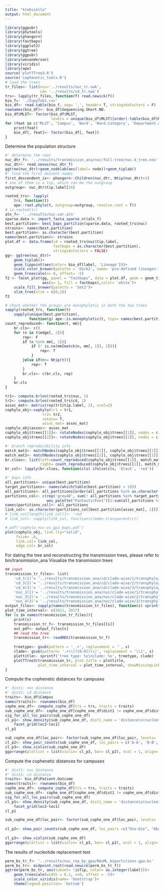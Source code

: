 ```yaml
---
title: "klebsiella"
output: html_document
---
```

```R
library(ggpubr)
library(phytools)
library(phangorn)
library(fastbaps)
library(ggplot2)
library(ggtree)
library(ggpubr)
library(wesanderson)
library(viridis)
library(ape)
source('plotTTree3.R')
source('cophenetic_tools.R')
# load the trees
tr_files<- list(nuc='../results/nuc_tr.nwk',
                cd= '../results/cd_tr.nwk')
trs<- lapply(tr_files, function(f) read.newick(f))
bio_f<- './SuppTab1.csv'
bio_df<- read.table(bio_f, sep= ',', header= T, stringsAsFactors = F)
rownames(bio_df)<- bio_df$Sequencing.Short.NO.
bio_df$MLST<- factor(bio_df$MLST, 
                     levels = unique(bio_df$MLST)[order(-table(bio_df$MLST)[unique(bio_df$MLST)])])
for (feat in c('MLST', 'Campus', 'Ward', 'Ward.Category', 'Department.category', 'Main.Diseases')){
    print(feat)
    bio_df[, feat]<- factor(bio_df[, feat])
}

```
Determine the population structure
```R
#' determine the root
nuc_dtr_f<- '../results/transmission_ana/nuc/full-tree/nuc.d_tree.nex'
nuc_dtr<- read.nexus(nuc_dtr_f)
ggtree(nuc_dtr)+geom_nodelab(aes(label= node))+geom_tiplab()
#' find the first descent nodes
first_descendent_ix<- phangorn::Children(nuc_dtr, Ntip(nuc_dtr)+1)
# one of them is a tip, which can be the outgroup
outgroup<- nuc_dtr$tip.label[26]

rooted_trs<- lapply(
    trs, function(t) 
    ape::root.phylo(t, outgroup=outgroup, resolve.root = T))
# is.rooted(tr)
aln_f<- '../results/nuc.var.aln'
sparse.data <- import_fasta_sparse_nt(aln_f)
best.partition<- best_baps_partition(sparse.data, rooted_trs$nuc)
strains<- names(best.partition)
best.partition<- as.character(best.partition)
names(best.partition)<- strains
plot.df <- data.frame(id = rooted_trs$nuc$tip.label, 
                      fastbaps = as.character(best.partition), 
                      stringsAsFactors = FALSE)
gg<- ggtree(nuc_dtr)+
    geom_tiplab()+
    geom_tippoint(aes(color= bio_df[label, 'Lineage']))+
    scale_color_brewer(palette = 'Dark2', name= 'pre-defined lineages')+
    geom_treescale(x= 0, offset= -5)
f2 <- facet_plot(gg, panel = "fastbaps", data = plot.df, geom = geom_tile, 
                 aes(x= 1, fill = fastbaps),color= 'white')+
    scale_fill_brewer(palette = 'Set2')+
    xlim_tree(xlim = c(0,1))
f2

# check whether the groups are monophyletic in both the two trees
sapply(rooted_trs, function(t)
    sapply(unique(best.partition), 
           function(g) ape::is.monophyletic(t, tips= names(best.partition[best.partition == g]))))
count_reproduced<- function(t, mm){
    br.cls<- c()
    for (n in t$edge[, 2]){
        rep<- F
        if (n %in% mm[, 1]){
            if (! is.na(mm[match(n, mm[, 1]), 2])){
                rep<- T
            }
        }else if(n<= Ntip(t)){
            rep<- T
        }
        br.cls<- c(br.cls, rep)
    }   
    br.cls
}

tr1<- compute.brlen(rooted_trs$nuc, 1)
tr2<- compute.brlen(rooted_trs$cd, 1)
assoc_mat<- matrix(rep(tr1$tip.label, 2), ncol=2)
cophylo_obj<-cophylo(tr1 = tr1, 
                 tr2= tr2,
                 rotate= T,
                 assoc_mat= assoc_mat)
cophylo_obj$assoc<- assoc_mat
cophylo_obj$trees[[1]]<- rotateNodes(cophylo_obj$trees[[1]], nodes = c(83, 85, 114))
cophylo_obj$trees[[2]]<- rotateNodes(cophylo_obj$trees[[2]], nodes = c(83, 107, 114))

#' branch reproducibility info
match_mat1<- matchNodes(cophylo_obj$trees[[1]], cophylo_obj$trees[[2]])
match_mat2<- matchNodes(cophylo_obj$trees[[2]], cophylo_obj$trees[[1]])
br.clses<- list(left=count_reproduced(cophylo_obj$trees[[1]], match_mat1), 
                right= count_reproduced(cophylo_obj$trees[[2]], match_mat2))
br_col<- lapply(br.clses, function(cls) ifelse(cls, 'black', 'red'))

#' baps info
all_partitions<- unique(best.partition)
target_partitions<- names(which(table(best.partition) > 10))
all_partitions<- all_partitions[order(all_partitions %in% as.character(target_partitions))]
partitions_col<- c(rep('grey40', sum(! all_partitions %in% target_partitions)), 
                   wes_palette("FantasticFox1")[1:sum(all_partitions %in% target_partitions)])
names(partitions_col)<- all_partitions
link_col<- as.character(partitions_col[best.partition[assoc_mat[, 1]]])
# link_col[length(link_col)]<- 'red'
# link_col<- sapply(link_col, function(c)make.transparent(c))

# pdf('cophylo_nuc-vs_gpa_baps.pdf')
plot(cophylo_obj, link.lty="solid", 
     fsize= .6,
     link.col= link_col, 
     edge.col= br_col)
```


For dating the tree and reconstructing the transmission trees, please refer to bin/transmission_ana
Visualize the transmission trees
```R
## input
transmission_tr_files<- list(
    'cd_1(1)'= '../results/transmission_ana/cd/clade-wise/1/transphylo/cd_ctree.Rds', 
    'cd_3(2)'= '../results/transmission_ana/cd/clade-wise/2/transphylo/cd_ctree.Rds', 
    'cd_4(3)'= '../results/transmission_ana/cd/clade-wise/3/transphylo/cd_ctree.Rds', 
    'nuc_1(1)'= '../results/transmission_ana/nuc/clade-wise/1/transphylo/nuc_ctree.Rds',
    'nuc_3(2)'= '../results/transmission_ana/nuc/clade-wise/2/transphylo/nuc_ctree.Rds',
    'nuc_4(3)'= '../results/transmission_ana/nuc/clade-wise/3/transphylo/nuc_ctree.Rds')
output_files<- sapply(names(transmission_tr_files), function(s) sprintf('%s_v2.pdf', s))
plot_time_interval<- c(2011, 2017)
for (s in names(transmission_tr_files)){
    print(s)
    transmission_tr_f<- transmission_tr_files[[s]]
    out_pdf<- output_files[s]
    ## read the tree
    transmission_tr<- readRDS(transmission_tr_f)
    
    treetype<- gsub(pattern = '_.+', replacement = '', s)
    clade<- gsub(pattern= '.+\\(([0-9])\\)', replacement = '\\1', s)
    plottitle<- sprintf('tree type: %s\nclade: %s', treetype, clade)
    plotTTree3(transmission_tr, plot.title = plottitle, 
               plot_time_interval = plot_time_interval, showMissingLinks = 1)
}

```

Compute the cophenetic distances for campuses
```R
#' dist1: nuc distance
#' dist2: cd distance
traits<- bio_df$Campus
names(traits)<- rownames(bio_df)
cophe_one_df<- compute_cophe_df(trs = trs, traits = traits)
sub_cophe_one_df<- cophe_one_df[cophe_one_df$dist1 != cophe_one_df$dist2, ]
sig_for_all_loc_pairs(sub_cophe_one_df)
cl_p1<- show_density(sub_cophe_one_df, dist1_name = 'distance\n(nucleotide)', dist2_name = 'distance\n(composite datatype)')+ 
    facet_grid(loc2~loc1)
cl_p1

sub_cophe_one_df$loc_pair<- factor(sub_cophe_one_df$loc_pair, levels=  c('A-A', 'B-B', 'A-B', 'A-C', 'B-C'))
cl_p2<- show_pair_counts(sub_cophe_one_df, loc_pairs = c('A-A', 'B-B', 'A-B', 'A-C', 'B-C') )
cl_p3<- show_violin(sub_cophe_one_df)
ggarrange(plotlist = list(violin= cl_p3, bar= cl_p2), ncol = 1, align= 'v' )

```

Compute the cophenetic distances for campuses
```R
#' dist1: nuc distance
#' dist2: cd distance
traits<- bio_df$Patient.Outcome
names(traits)<- rownames(bio_df)
cophe_one_df<- compute_cophe_df(trs = trs, traits = traits)
sub_cophe_one_df<- cophe_one_df[cophe_one_df$dist1 != cophe_one_df$dist2, ]
sig_for_all_loc_pairs(sub_cophe_one_df)
cl_p1<- show_density(sub_cophe_one_df, dist1_name = 'distance\n(nucleotide)', dist2_name = 'distance\n(composite datatype)')+ 
    facet_grid(loc2~loc1)
cl_p1

sub_cophe_one_df$loc_pair<- factor(sub_cophe_one_df$loc_pair, levels=  c("Die-Die", "Abandon treatment-Abandon treatment", "Cured-Cured", 
                                                                         "Abandon treatment-Die" , "Abandon treatment-Cured", "Cured-Die"))
cl_p2<- show_pair_counts(sub_cophe_one_df, loc_pairs =c("Die-Die", "Abandon treatment-Abandon treatment", "Cured-Cured", 
                                                                         "Abandon treatment-Die" , "Abandon treatment-Cured", "Cured-Die"))
cl_p3<- show_violin(sub_cophe_one_df)
ggarrange(plotlist = list(violin= cl_p3, bar= cl_p2), ncol = 1, align= 'v' )

```
The results of nucleotide replacement test
```R
perm_bs_tr_f<- '../results/nuc_rep_by_gpa/RAxML_bipartitions.gpa.bs'
perm_bs_tr<- midpoint.root(read.newick(perm_bs_tr_f))
ggtree(perm_bs_tr, aes(subset= !isTip, color= as.integer(label)))+
    geom_treescale(width = 0.1, x=0, offset = -5)+
    scale_color_viridis(name= 'bootstrap')+
    theme(legend.position= 'bottom')
```
